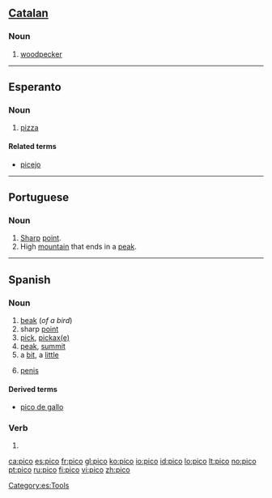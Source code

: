 {{also|Pico|pico-|piĉo|picó}}
==[[Catalan]]==

===Noun===
{{infl|ca|noun}}

# [[woodpecker]]

----

==Esperanto==

===Noun===
{{eo-noun}}

# [[pizza]]

====Related terms====
* [[picejo]]

----

==Portuguese==

===Noun===
{{infl|pt|noun|plural|picos}}

# [[sharp|Sharp]] [[point]].
# High [[mountain]] that ends in a [[peak]].

----

==Spanish==

===Noun===
{{es-noun-m}}

# [[beak]] (''of a bird'')
# sharp [[point]]
# [[pick]], [[pickaxe|pickax(e)]]
# [[peak]], [[summit]]
# a [[bit]], a [[little]]
# {{context|colloquial|Chile|lang=es}} [[penis]]

====Derived terms====
* [[pico de gallo]]

===Verb===
{{es-verb-form|picar}}
 
# {{es-verb form of|ending=ar|mood=indicative|tense=present|pers=1|number=singular|[[picar]]}}

[[Category:es:Tools]]

[[ca:pico]]
[[es:pico]]
[[fr:pico]]
[[gl:pico]]
[[ko:pico]]
[[io:pico]]
[[id:pico]]
[[lo:pico]]
[[lt:pico]]
[[no:pico]]
[[pt:pico]]
[[ru:pico]]
[[fi:pico]]
[[vi:pico]]
[[zh:pico]]